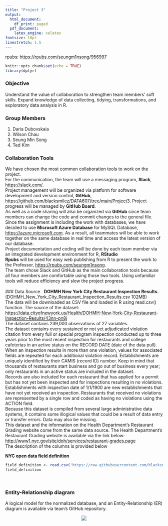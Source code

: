 ```yaml
---
title: "Project 3"
output:
  html_document:
    df_print: paged
  pdf_document: 
    latex_engine: xelatex
fontsize: 10pt
linestretch: 1.5
---
```

rpubs: <https://rpubs.com/seungm1nsong/956997>

```r
knitr::opts_chunk$set(echo = TRUE)
library(dplyr)
```

### Objective \
Understand the value of collaboration to strengthen team members' soft skills. Expand knowledge of data collecting, tidying, transformations, and exploratory data analysis in R. \


### Group Members 
1. Daria Dubovskaia
2. Wilson Chau
3. Seung Min Song
4. Ted Kim


### Collaboration Tools \
We have chosen the most common collaboration tools to work on the project. \
For the communication, the team will use a messaging program, **Slack**, <https://slack.com/>. \
Project management will be organized via platform for software development and version control, **GitHub**, <https://github.com/blacksmilez/DATA607/tree/main/Project3>. Project progress will be managed by **GitHub Board**.\
As well as a code sharing will also be organized via **GitHub** since team members can change the code and commit changes to the general file. \
Since the assignment is including the work with databases, we have decided to use **Microsoft Azure Database** for MySQL Database, <https://azure.microsoft.com>. As a result, all teammates will be able to work together on the same database in real time and access the latest version of our database. \
Project documentation and coding will be done by each team member via an integrated development environment for R, **RStudio**\
**Rpubs** will be used for easy web publishing from R to present the work to the Professor, <https://rpubs.com/seungm1nsong>. \
The team chose Slack and GitHub as the main collaboration tools because all four members are comfortable using those two tools. Using unfamiliar tools will reduce efficiency and slow the project progress. \
\
### Data Source \ 
**DOHMH New York City Restaurant Inspection Results.** \
(DOHMH_New_York_City_Restaurant_Inspection_Results.csv 102MB) \
The data will be downloaded as CSV file and loaded in R using read.csv() function. The source of the dataset: <https://data.cityofnewyork.us/Health/DOHMH-New-York-City-Restaurant-Inspection-Results/43nn-pn8j> \
The dataset contains 239,000 observations of 27 variables. \
The dataset contains every sustained or not yet adjudicated violation citation from every full or special program inspection conducted up to three years prior to the most recent inspection for restaurants and college cafeterias in an active status on the RECORD DATE (date of the data pull). When an inspection results in more than one violation, values for associated fields are repeated for each additional violation record. Establishments are uniquely identified by their CAMIS (record ID) number. Keep in mind that thousands of restaurants start business and go out of business every year; only restaurants in an active status are included in the dataset. \
Records are also included for each restaurant that has applied for a permit but has not yet been inspected and for inspections resulting in no violations. Establishments with inspection date of 1/1/1900 are new establishments that have not yet received an inspection. Restaurants that received no violations are represented by a single row and coded as having no violations using the ACTION field. \
Because this dataset is compiled from several large administrative data systems, it contains some illogical values that could be a result of data entry or transfer errors. Data may also be missing. \
This dataset and the information on the Health Department’s Restaurant Grading website come from the same data source. The Health Department’s Restaurant Grading website is available via the link below:
<http://www1.nyc.gov/site/doh/services/restaurant-grades.page> \
The description of the columns is provided below

**NYC open data field definition**

```r
field_definition <- read.csv('https://raw.githubusercontent.com/blacksmilez/DATA607/main/Project3/NYC_OPEN_DATA_FIELD_DEFINITION.csv',header=TRUE,sep=",", check.names=FALSE)
field_definition
```
\

### Entity-Relationship diagram \
A logical model for the normalized database, and an Entity-Relationship (ER) diagram is available via team's GitHub repository.
<p align="center">
  <img src="https://raw.githubusercontent.com/blacksmilez/DATA607/main/Project3/erd.png">
</p>



